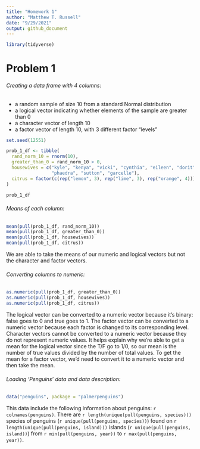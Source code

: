 ```yaml
---
title: "Homework 1"
author: "Matthew T. Russell"
date: "9/29/2021"
output: github_document
---
```


```r
library(tidyverse)
```

# Problem 1

###### Creating a data frame with 4 columns:
* a random sample of size 10 from a standard Normal distribution
* a logical vector indicating whether elements of the sample are greater than 0
* a character vector of length 10
* a factor vector of length 10, with 3 different factor “levels”

```r
set.seed(12551)

prob_1_df <- tibble(
  rand_norm_10 = rnorm(10),
  greater_than_0 = rand_norm_10 > 0,
  housewives = c("kyle", "kenya", "vicki", "cynthia", "eileen", "dorit", "jeana",
                 "phaedra", "sutton", "garcelle"),
  citrus = factor(c(rep("lemon", 3), rep("lime", 3), rep("orange", 4)))
)

```

```r
prob_1_df
```

###### Means of each column:

```r
mean(pull(prob_1_df, rand_norm_10)) 
mean(pull(prob_1_df, greater_than_0))
mean(pull(prob_1_df, housewives))
mean(pull(prob_1_df, citrus))
```

We are able to take the means of our numeric and logical vectors but not the
character and factor vectors. 

###### Converting columns to numeric:

```r
as.numeric(pull(prob_1_df, greater_than_0))
as.numeric(pull(prob_1_df, housewives))
as.numeric(pull(prob_1_df, citrus))
```
The logical vector can be converted to a numeric vector because it's binary: false goes to 0
and true goes to 1. The factor vector can be converted to a numeric vector because each factor is
changed to its corresponding level. Character vectors cannot be converted to a numeric vector because
they do not represent numeric values. It helps explain why we're able to get a mean for the
logical vector since the T/F go to 1/0, so our mean is the number of true values divided by the number of total values. To get the mean for a factor vector, we'd need to convert it to a numeric vector and then take the mean. 

###### Loading 'Penguins' data and data description:

```r
data("penguins", package = "palmerpenguins")
```

This data include the following information about penguins: `r colnames(penguins)`. There are 
`r length(unique(pull(penguins, species)))` species of penguins (`r unique(pull(penguins, species))`)
found on `r length(unique(pull(penguins, island)))` islands (`r unique(pull(penguins, island))`) from
`r min(pull(penguins, year))` to `r max(pull(penguins, year))`.


